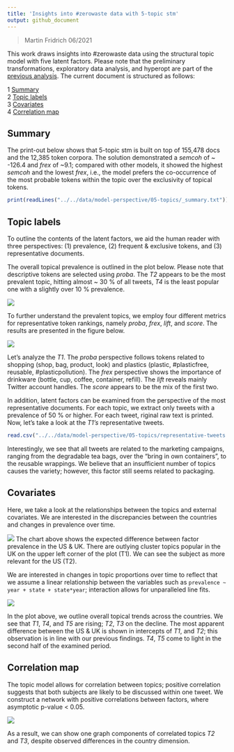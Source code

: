 ```yaml
---
title: 'Insights into #zerowaste data with 5-topic stm'
output: github_document
---
```


> Martin Fridrich 06/2021

This work draws insights into #zerowaste data using the structural topic model with five latent factors. Please note that the preliminary transformations, exploratory data analysis, and hyperopt are part of the [previous analysis](modeling-report.md). The current document is structured as follows:

1 [Summary]  
2 [Topic labels]  
3 [Covariates]  
4 [Correlation map]  

## Summary

The print-out below shows that 5-topic stm is built on top of 155,478 docs and the 12,385 token corpora. The solution demonstrated a *semcoh* of ~ -126.4 and *frex* of ~9.1; compared with other models, it showed the highest *semcoh* and the lowest *frex*, i.e., the model prefers the co-occurrence of the most probable tokens within the topic over the exclusivity of topical tokens.

```r
print(readLines("../../data/model-perspective/05-topics/_summary.txt"))
```

## Topic labels

To outline the contents of the latent factors, we aid the human reader with three perspectives: (1) prevalence, (2) frequent & exclusive tokens, and (3) representative documents.

The overall topical prevalence is outlined in the plot below. Please note that descriptive tokens are selected using *proba*. The *T2* appears to be the most prevalent topic, hitting almost ~ 30 % of all tweets, *T4* is the least popular one with a slightly over 10 % prevalence. 

![](../../data/model-perspective/05-topics/1-topic-prevalence.png)

To further understand the prevalent topics, we employ four different metrics for representative token rankings, namely *proba*, *frex*, *lift*, and *score*. The results are presented in the figure below.

![](img/modeling-report/topic_labeling-1-vert.png)

Let's analyze the *T1*. The *proba* perspective follows tokens related to shopping (shop, bag, product, look) and plastics (plastic, #plasticfree, reusable, #plasticpollution). The *frex* perspective shows the importance of drinkware (bottle, cup, coffee, container, refill). The *lift* reveals mainly Twitter account handles. The *score* appears to be the mix of the first two.

In addition, latent factors can be examined from the perspective of the most representative documents. For each topic, we extract only tweets with a prevalence of 50 % or higher. For each tweet, riginal raw text is printed. Now, let's take a look at the *T1's*  representative tweets.

```r
read.csv("../../data/model-perspective/05-topics/representative-tweets.csv")[1:3,4]
```
Interestingly, we see that all tweets are related to the marketing campaigns, ranging from the degradable tea bags, over the "bring in own containers", to the reusable wrappings. We believe that an insufficient number of topics causes the variety; however, this factor still seems related to packaging.

## Covariates

Here, we take a look at the relationships between the topics and external covariates. We are interested in the discrepancies between the countries and changes in prevalence over time.

![](../../data/model-perspective/05-topics/3-state-difference.png)
The chart above shows the expected difference between factor prevalence in the US & UK. There are outlying cluster topics popular in the UK on the upper left corner of the plot (T1). We can see the subject as more relevant for the US (T2).

We are interested in changes in topic proportions over time to reflect that we assume a linear relationship between the variables such as `prevalence ~ year + state + state*year`; interaction allows for unparalleled line fits.

![](../../data/model-perspective/05-topics/4-linear-trends.png)

In the plot above, we outline overall topical trends across the countries. We see that *T1*, *T4*, and *T5* are rising; *T2*, *T3* on the decline. The most apparent difference between the US & UK is shown in intercepts of *T1*, and *T2*; this observation is in line with our previous findings. *T4*, *T5* come to light in the second half of the examined period.

## Correlation map

The topic model allows for correlation between topics; positive correlation suggests that both subjects are likely to be discussed within one tweet. We construct a network with positive correlations between factors, where asymptotic p-value < 0.05.

![](../../data/model-perspective/05-topics/5-corr-network.png)

As a result, we can show one graph components of correlated topics *T2* and *T3*, despite observed differences in the country dimension.